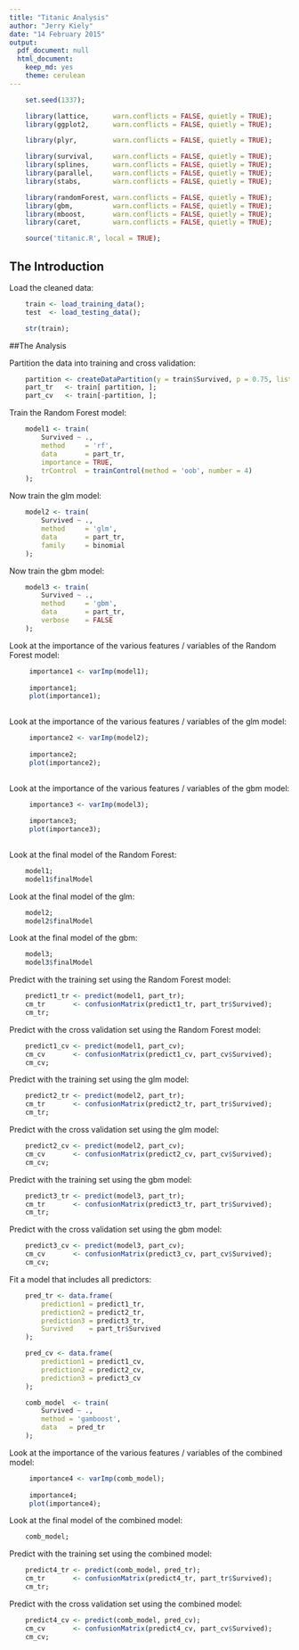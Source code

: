 ```yaml
---
title: "Titanic Analysis"
author: "Jerry Kiely"
date: "14 February 2015"
output:
  pdf_document: null
  html_document:
    keep_md: yes
    theme: cerulean
---
```


```r

    set.seed(1337);

    library(lattice,      warn.conflicts = FALSE, quietly = TRUE);
    library(ggplot2,      warn.conflicts = FALSE, quietly = TRUE);

    library(plyr,         warn.conflicts = FALSE, quietly = TRUE);

    library(survival,     warn.conflicts = FALSE, quietly = TRUE);
    library(splines,      warn.conflicts = FALSE, quietly = TRUE);
    library(parallel,     warn.conflicts = FALSE, quietly = TRUE);
    library(stabs,        warn.conflicts = FALSE, quietly = TRUE);

    library(randomForest, warn.conflicts = FALSE, quietly = TRUE);
    library(gbm,          warn.conflicts = FALSE, quietly = TRUE);
    library(mboost,       warn.conflicts = FALSE, quietly = TRUE);
    library(caret,        warn.conflicts = FALSE, quietly = TRUE);

    source('titanic.R', local = TRUE);

```


## The Introduction

Load the cleaned data:

```r

    train <- load_training_data();
    test  <- load_testing_data();

    str(train);

```

##The Analysis

Partition the data into training and cross validation:

```r

    partition <- createDataPartition(y = train$Survived, p = 0.75, list = FALSE);
    part_tr   <- train[ partition, ];
    part_cv   <- train[-partition, ];

```

Train the Random Forest model:

```r

    model1 <- train(
        Survived ~ ., 
        method     = 'rf', 
        data       = part_tr,
        importance = TRUE,
        trControl  = trainControl(method = 'oob', number = 4)
    );

```

Now train the glm model:

```r

    model2 <- train(
        Survived ~ ., 
        method     = 'glm', 
        data       = part_tr,
        family     = binomial
    );

```

Now train the gbm model:

```r

    model3 <- train(
        Survived ~ ., 
        method     = 'gbm', 
        data       = part_tr, 
        verbose    = FALSE
    );

```

Look at the importance of the various features / variables of the Random Forest model:

```r
 
     importance1 <- varImp(model1);
 
     importance1;
     plot(importance1);
 
```

Look at the importance of the various features / variables of the glm model:

```r
 
     importance2 <- varImp(model2);
 
     importance2;
     plot(importance2);
 
```

Look at the importance of the various features / variables of the gbm model:

```r
 
     importance3 <- varImp(model3);
 
     importance3;
     plot(importance3);
 
```

Look at the final model of the Random Forest:

```r

    model1;
    model1$finalModel

```

Look at the final model of the glm:

```r

    model2;
    model2$finalModel

```

Look at the final model of the gbm:

```r

    model3;
    model3$finalModel

```

Predict with the training set using the Random Forest model:

```r

    predict1_tr <- predict(model1, part_tr);
    cm_tr       <- confusionMatrix(predict1_tr, part_tr$Survived);
    cm_tr;

```

Predict with the cross validation set using the Random Forest model:

```r

    predict1_cv <- predict(model1, part_cv);
    cm_cv       <- confusionMatrix(predict1_cv, part_cv$Survived);
    cm_cv;

```

Predict with the training set using the glm model:

```r

    predict2_tr <- predict(model2, part_tr);
    cm_tr       <- confusionMatrix(predict2_tr, part_tr$Survived);
    cm_tr;

```

Predict with the cross validation set using the glm model:

```r

    predict2_cv <- predict(model2, part_cv);
    cm_cv       <- confusionMatrix(predict2_cv, part_cv$Survived);
    cm_cv;

```

Predict with the training set using the gbm model:

```r

    predict3_tr <- predict(model3, part_tr);
    cm_tr       <- confusionMatrix(predict3_tr, part_tr$Survived);
    cm_tr;

```

Predict with the cross validation set using the gbm model:

```r

    predict3_cv <- predict(model3, part_cv);
    cm_cv       <- confusionMatrix(predict3_cv, part_cv$Survived);
    cm_cv;

```

Fit a model that includes all predictors:

```r

    pred_tr <- data.frame(
        prediction1 = predict1_tr, 
        prediction2 = predict2_tr, 
        prediction3 = predict3_tr, 
        Survived    = part_tr$Survived
    );

    pred_cv <- data.frame(
        prediction1 = predict1_cv, 
        prediction2 = predict2_cv, 
        prediction3 = predict3_cv
    );

    comb_model  <- train(
        Survived ~ ., 
        method = 'gamboost', 
        data   = pred_tr
    );

```

Look at the importance of the various features / variables of the combined model:

```r
 
     importance4 <- varImp(comb_model);
 
     importance4;
     plot(importance4);

```

Look at the final model of the combined model:

```r

    comb_model;

```

Predict with the training set using the combined model:

```r

    predict4_tr <- predict(comb_model, pred_tr);
    cm_tr       <- confusionMatrix(predict4_tr, part_tr$Survived);
    cm_tr;

```

Predict with the cross validation set using the combined model:

```r

    predict4_cv <- predict(comb_model, pred_cv);
    cm_cv       <- confusionMatrix(predict4_cv, part_cv$Survived);
    cm_cv;

```


